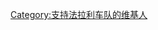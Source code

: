 {{Userbox
  |border-c = #FF0000
  |border-s = 1
  |id-c     = #ffffff
  |id-s     = 12
  |id-fc    = #ffff00
  |info-c   = #DC143C
  |info-s   = 10
  |info-fc  = #FFD700
  |id       = <!-- 合理使用文件：Scuderia_Ferrari_logo_(2010).svg -->[[File:Kimi Canada 2008.jpg|43px]]
  |info     = 这个用户是'''[[法拉利车队|<span style="color:white;">法拉利车队</span>]]'''的TIFOSI。
}}

[[Category:支持法拉利车队的维基人]]